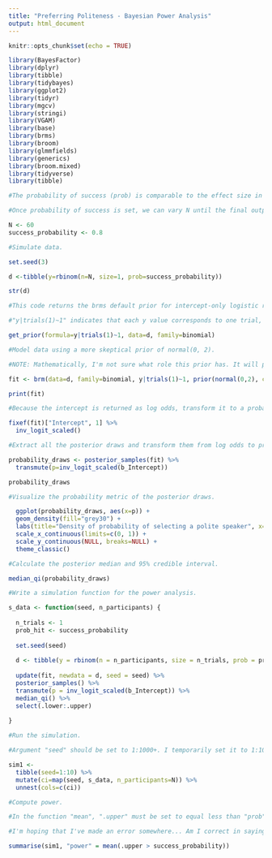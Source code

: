```yaml
---
title: "Preferring Politeness - Bayesian Power Analysis"
output: html_document
---
```


```r

knitr::opts_chunk$set(echo = TRUE)

```

```r

library(BayesFactor)
library(dplyr)
library(tibble)
library(tidybayes)
library(ggplot2)
library(tidyr)
library(mgcv)
library(stringi)
library(VGAM)
library(base)
library(brms)
library(broom)
library(glmmfields)
library(generics)
library(broom.mixed)
library(tidyverse)
library(tibble)

```

```r

#The probability of success (prob) is comparable to the effect size in a frequentist power analysis. NOTE: I am not sure how to compute a value for the probability of success given that we are trying to detect a moderate effect.

#Once probability of success is set, we can vary N until the final output is our desired power.

N <- 60
success_probability <- 0.8

```


```r

#Simulate data.

set.seed(3)

d <-tibble(y=rbinom(n=N, size=1, prob=success_probability))

str(d)

```

```r

#This code returns the brms default prior for intercept-only logistic regression models. I don't understand the output, but according to the internet, it's a liberal prior. 

#"y|trials(1)~1" indicates that each y value corresponds to one trial, representing n=1 of the sample.

get_prior(formula=y|trials(1)~1, data=d, family=binomial)

```

```r

#Model data using a more skeptical prior of normal(0, 2). 

#NOTE: Mathematically, I'm not sure what role this prior has. It will probably have to be adjusted.

fit <- brm(data=d, family=binomial, y|trials(1)~1, prior(normal(0,2), class=Intercept), seed=3)

```

```r

print(fit)

```

```r

#Because the intercept is returned as log odds, transform it to a probability metric.

fixef(fit)["Intercept", 1] %>% 
  inv_logit_scaled()

```

```r

#Extract all the posterior draws and transform them from log odds to probability metrics.

probability_draws <- posterior_samples(fit) %>% 
  transmute(p=inv_logit_scaled(b_Intercept))

probability_draws

```
```r

#Visualize the probability metric of the posterior draws.

  ggplot(probability_draws, aes(x=p)) +
  geom_density(fill="grey30") +
  labs(title="Density of probability of selecting a polite speaker", x="Probability of selecting a polite speaker") +
  scale_x_continuous(limits=c(0, 1)) +
  scale_y_continuous(NULL, breaks=NULL) +
  theme_classic()

```

```r

#Calculate the posterior median and 95% credible interval.

median_qi(probability_draws)

```

```r

#Write a simulation function for the power analysis.

s_data <- function(seed, n_participants) {
  
  n_trials <- 1
  prob_hit <- success_probability
  
  set.seed(seed)
  
  d <- tibble(y = rbinom(n = n_participants, size = n_trials, prob = prob_hit))
  
  update(fit, newdata = d, seed = seed) %>% 
  posterior_samples() %>% 
  transmute(p = inv_logit_scaled(b_Intercept)) %>% 
  median_qi() %>% 
  select(.lower:.upper)
  
}
```

```r

#Run the simulation.

#Argument "seed" should be set to 1:1000+. I temporarily set it to 1:10 for ease running and rerunning simulation while editing code. 

sim1 <- 
  tibble(seed=1:10) %>% 
  mutate(ci=map(seed, s_data, n_participants=N)) %>% 
  unnest(cols=c(ci))

```

```r

#Compute power. 

#In the function "mean", ".upper" must be set to equal less than "prob" and "prob_hit" in code chunks {r simulate data} and {r simulation function}, respectively.

#I'm hoping that I've made an error somewhere... Am I correct in saying this output indicates that even if 80% of children in a particular age group possess preference for a polite speaker, with 60 participants we can only expect to detect the effect with 20% power?

summarise(sim1, "power" = mean(.upper > success_probability))

```
